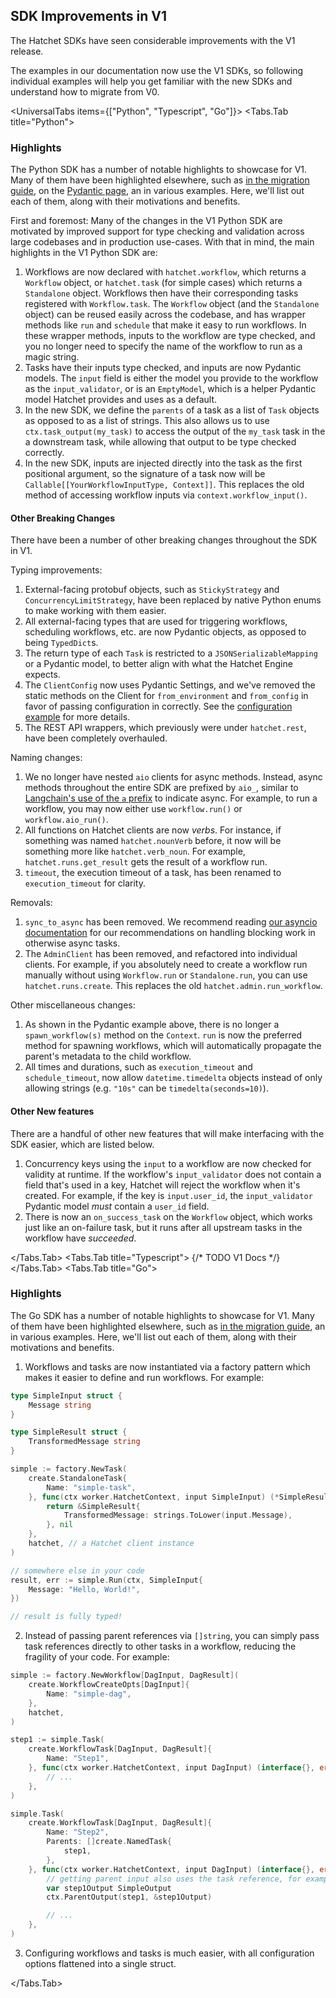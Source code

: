 
## SDK Improvements in V1

The Hatchet SDKs have seen considerable improvements with the V1 release.

<Callout type="info" emoji="🪓">
  The examples in our documentation now use the V1 SDKs, so following individual
  examples will help you get familiar with the new SDKs and understand how to
  migrate from V0.
</Callout>

<UniversalTabs items={["Python", "Typescript", "Go"]}>
  <Tabs.Tab title="Python">

### Highlights

The Python SDK has a number of notable highlights to showcase for V1. Many of them have been highlighted elsewhere, such as [in the migration guide](./migration-guide-python.mdx), on the [Pydantic page](./pydantic.mdx), an in various examples. Here, we'll list out each of them, along with their motivations and benefits.

First and foremost: Many of the changes in the V1 Python SDK are motivated by improved support for type checking and validation across large codebases and in production use-cases. With that in mind, the main highlights in the V1 Python SDK are:

1. Workflows are now declared with `hatchet.workflow`, which returns a `Workflow` object, or `hatchet.task` (for simple cases) which returns a `Standalone` object. Workflows then have their corresponding tasks registered with `Workflow.task`. The `Workflow` object (and the `Standalone` object) can be reused easily across the codebase, and has wrapper methods like `run` and `schedule` that make it easy to run workflows. In these wrapper methods, inputs to the workflow are type checked, and you no longer need to specify the name of the workflow to run as a magic string.
2. Tasks have their inputs type checked, and inputs are now Pydantic models. The `input` field is either the model you provide to the workflow as the `input_validator`, or is an `EmptyModel`, which is a helper Pydantic model Hatchet provides and uses as a default.
3. In the new SDK, we define the `parents` of a task as a list of `Task` objects as opposed to as a list of strings. This also allows us to use `ctx.task_output(my_task)` to access the output of the `my_task` task in the a downstream task, while allowing that output to be type checked correctly.
4. In the new SDK, inputs are injected directly into the task as the first positional argument, so the signature of a task now will be `Callable[[YourWorkflowInputType, Context]]`. This replaces the old method of accessing workflow inputs via `context.workflow_input()`.

#### Other Breaking Changes

There have been a number of other breaking changes throughout the SDK in V1.

Typing improvements:

1. External-facing protobuf objects, such as `StickyStrategy` and `ConcurrencyLimitStrategy`, have been replaced by native Python enums to make working with them easier.
2. All external-facing types that are used for triggering workflows, scheduling workflows, etc. are now Pydantic objects, as opposed to being `TypedDict`s.
3. The return type of each `Task` is restricted to a `JSONSerializableMapping` or a Pydantic model, to better align with what the Hatchet Engine expects.
4. The `ClientConfig` now uses Pydantic Settings, and we've removed the static methods on the Client for `from_environment` and `from_config` in favor of passing configuration in correctly. See the [configuration example](./client.mdx) for more details.
5. The REST API wrappers, which previously were under `hatchet.rest`, have been completely overhauled.

Naming changes:

1. We no longer have nested `aio` clients for async methods. Instead, async methods throughout the entire SDK are prefixed by `aio_`, similar to [Langchain's use of the `a` prefix](https://python.langchain.com/docs/concepts/streaming/#stream-and-astream) to indicate async. For example, to run a workflow, you may now either use `workflow.run()` or `workflow.aio_run()`.
2. All functions on Hatchet clients are now _verbs_. For instance, if something was named `hatchet.nounVerb` before, it now will be something more like `hatchet.verb_noun`. For example, `hatchet.runs.get_result` gets the result of a workflow run.
3. `timeout`, the execution timeout of a task, has been renamed to `execution_timeout` for clarity.

Removals:

1. `sync_to_async` has been removed. We recommend reading [our asyncio documentation](./asyncio.mdx) for our recommendations on handling blocking work in otherwise async tasks.
2. The `AdminClient` has been removed, and refactored into individual clients. For example, if you absolutely need to create a workflow run manually without using `Workflow.run` or `Standalone.run`, you can use `hatchet.runs.create`. This replaces the old `hatchet.admin.run_workflow`.

Other miscellaneous changes:

1. As shown in the Pydantic example above, there is no longer a `spawn_workflow(s)` method on the `Context`. `run` is now the preferred method for spawning workflows, which will automatically propagate the parent's metadata to the child workflow.
2. All times and durations, such as `execution_timeout` and `schedule_timeout`, now allow `datetime.timedelta` objects instead of only allowing strings (e.g. `"10s"` can be `timedelta(seconds=10)`).

#### Other New features

There are a handful of other new features that will make interfacing with the SDK easier, which are listed below.

1. Concurrency keys using the `input` to a workflow are now checked for validity at runtime. If the workflow's `input_validator` does not contain a field that's used in a key, Hatchet will reject the workflow when it's created. For example, if the key is `input.user_id`, the `input_validator` Pydantic model _must_ contain a `user_id` field.
2. There is now an `on_success_task` on the `Workflow` object, which works just like an on-failure task, but it runs after all upstream tasks in the workflow have _succeeded_.

  </Tabs.Tab>
  <Tabs.Tab title="Typescript">
{/* TODO V1 Docs */}
  </Tabs.Tab>
  <Tabs.Tab title="Go">

### Highlights

The Go SDK has a number of notable highlights to showcase for V1. Many of them have been highlighted elsewhere, such as [in the migration guide](./migration-guide-go.mdx), an in various examples. Here, we'll list out each of them, along with their motivations and benefits.

1. Workflows and tasks are now instantiated via a factory pattern which makes it easier to define and run workflows. For example:

```go
type SimpleInput struct {
    Message string
}

type SimpleResult struct {
    TransformedMessage string
}

simple := factory.NewTask(
    create.StandaloneTask{
        Name: "simple-task",
    }, func(ctx worker.HatchetContext, input SimpleInput) (*SimpleResult, error) {
        return &SimpleResult{
            TransformedMessage: strings.ToLower(input.Message),
        }, nil
    },
    hatchet, // a Hatchet client instance
)

// somewhere else in your code
result, err := simple.Run(ctx, SimpleInput{
    Message: "Hello, World!",
})

// result is fully typed!
```

2. Instead of passing parent references via `[]string`, you can simply pass task references directly to other tasks in a workflow, reducing the fragility of your code. For example:

```go
simple := factory.NewWorkflow[DagInput, DagResult](
    create.WorkflowCreateOpts[DagInput]{
        Name: "simple-dag",
    },
    hatchet,
)

step1 := simple.Task(
    create.WorkflowTask[DagInput, DagResult]{
        Name: "Step1",
    }, func(ctx worker.HatchetContext, input DagInput) (interface{}, error) {
        // ...
    },
)

simple.Task(
    create.WorkflowTask[DagInput, DagResult]{
        Name: "Step2",
        Parents: []create.NamedTask{
            step1,
        },
    }, func(ctx worker.HatchetContext, input DagInput) (interface{}, error) {
        // getting parent input also uses the task reference, for example:
        var step1Output SimpleOutput
        ctx.ParentOutput(step1, &step1Output)

        // ...
    },
)
```

3. Configuring workflows and tasks is much easier, with all configuration options flattened into a single struct.

  </Tabs.Tab>
</UniversalTabs>
